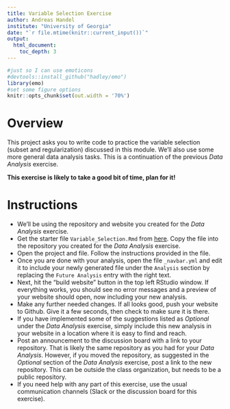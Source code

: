 ```yaml
---
title: Variable Selection Exercise
author: Andreas Handel
institute: "University of Georgia"
date: "`r file.mtime(knitr::current_input())`"
output: 
  html_document:
    toc_depth: 3
---
```


```r
#just so I can use emoticons
#devtools::install_github("hadley/emo")
library(emo)
#set some figure options
knitr::opts_chunk$set(out.width = '70%')
```


# Overview

This project asks you to write code to practice the variable selection (subset and regularization) discussed in this module. We'll also use some more general data analysis tasks. This is a continuation of the previous _Data Analysis_ exercise.

**This exercise is likely to take a good bit of time, plan for it!**


# Instructions

* We'll be using the repository and website you created for the _Data Analysis_ exercise.
* Get the starter file `Variable_Selection.Rmd` from [here](./media/Variable_Selection.Rmd). Copy the file into the repository you created for the _Data Analysis_ exercise.
* Open the project and file. Follow the instructions provided in the file. 
* Once you are done with your analysis, open the file `_navbar.yml` and edit it to include your newly generated file under the `Analysis` section by replacing the `Future Analysis` entry with the right text.
* Next, hit the "build website" button in the top left RStudio window. If everything works, you should see no error messages and a preview of your website should open, now including your new analysis.
* Make any further needed changes. If all looks good, push your website to Github. Give it a few seconds, then check to make sure it is there.
* If you have implemented some of the suggestions listed as _Optional_ under the _Data Analysis_ exercise, simply include this new analysis in your website in a location where it is easy to find and reach.
* Post an announcement to the discussion board with a link to your repository. That is likely the same repository as you had for your _Data Analysis_. However, if you moved the repository, as suggested in the _Optional_ section of the _Data Analysis_ exercise, post a link to the new repository. This can be outside the class organization, but needs to be a public repository.
* If you need help with any part of this exercise, use the usual communication channels (Slack or the discussion board for this exercise).

